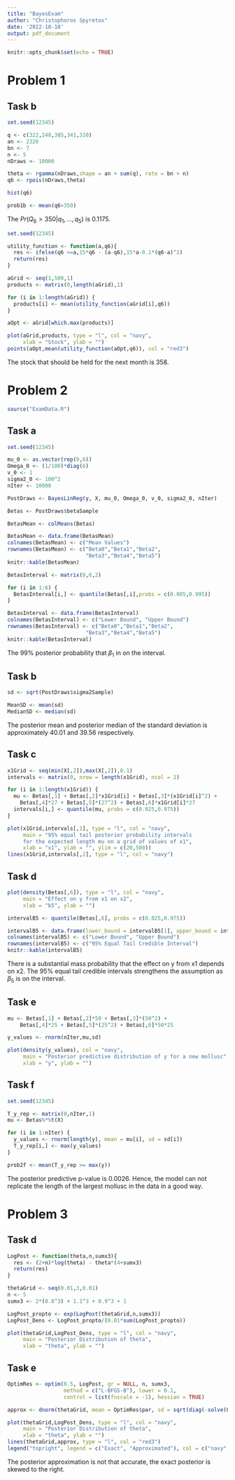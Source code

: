 ```yaml
---
title: "BayesExam"
author: "Christophoros Spyretos"
date: '2022-10-18'
output: pdf_document
---
```


```r
knitr::opts_chunk$set(echo = TRUE)
```

# Problem 1

## Task b

```r
set.seed(12345)

q <- c(322,248,385,341,310)
an <- 2326
bn <- 7
n <- 5
nDraws <- 10000

theta <- rgamma(nDraws,shape = an + sum(q), rate = bn + n)
q6 <- rpois(nDraws,theta)

hist(q6)

prob1b <- mean(q6>350)
```

The $Pr(Q_6 > 350|q_1, ..., q_5)$ is 0.1175.

```r
set.seed(12345)

utility_function <- function(a,q6){
  res <- ifelse(q6 <=a,15*q6 - (a-q6),15*a-0.1*(q6-a)^2)
  return(res)
}

aGrid <- seq(1,500,1)
products <- matrix(0,length(aGrid),1)

for (i in 1:length(aGrid)) {
  products[i] <- mean(utility_function(aGrid[i],q6))
}

aOpt <- aGrid[which.max(products)]

plot(aGrid,products, type = "l", col = "navy",
     xlab = "Stock", ylab = "")
points(aOpt,mean(utility_function(aOpt,q6)), col = "red3")
```

The stock that should be held for the next month is 358.

# Problem 2

```r
source("ExamData.R")
```

## Task a

```r
set.seed(12345)

mu_0 <- as.vector(rep(0,6))
Omega_0 <- (1/100)*diag(6)
v_0 <- 1
sigma2_0 <- 100^2
nIter <- 10000

PostDraws <- BayesLinReg(y, X, mu_0, Omega_0, v_0, sigma2_0, nIter)
```

```r
Betas <- PostDraws$betaSample

BetasMean <- colMeans(Betas)

BetasMean <- data.frame(BetasMean)
colnames(BetasMean) <- c("Mean Values")
rownames(BetasMean) <- c("Beta0","Beta1","Beta2",
                         "Beta3","Beta4","Beta5")
knitr::kable(BetasMean)
```

```r
BetasInterval <- matrix(0,6,2)

for (i in 1:6) {
  BetasInterval[i,] <- quantile(Betas[,i],probs = c(0.005,0.995))
}

BetasInterval <- data.frame(BetasInterval)
colnames(BetasInterval) <- c("Lower Bound", "Upper Bound")
rownames(BetasInterval) <- c("Beta0","Beta1","Beta2",
                         "Beta3","Beta4","Beta5")
knitr::kable(BetasInterval)
```

The 99% posterior probability that $\beta_1$ in on the interval.

## Task b

```r
sd <- sqrt(PostDraws$sigma2Sample)

MeanSD <- mean(sd)
MedianSD <- median(sd)
```

The posterior mean and posterior median of the standard deviation is approximately 40.01 and 39.56 respectively.

## Task c

```r
x1Grid <- seq(min(X[,2]),max(X[,2]),0.1)
intervals <- matrix(0, nrow = length(x1Grid), ncol = 2)

for (i in 1:length(x1Grid)) {
  mu <- Betas[,1] + Betas[,2]*x1Grid[i] + Betas[,3]*(x1Grid[i]^2) + 
    Betas[,4]*27 + Betas[,5]*(27^2) + Betas[,6]*x1Grid[i]*27 
  intervals[i,] <- quantile(mu, probs = c(0.025,0.975))
}

plot(x1Grid,intervals[,1], type = "l", col = "navy",
     main = "95% equal tail posterior probability intervals
     for the expected length mu on a grid of values of x1",
     xlab = "x1", ylab = "", ylim = c(20,500))
lines(x1Grid,intervals[,2], type = "l", col = "navy")
```

## Task d 

```r
plot(density(Betas[,6]), type = "l", col = "navy",
     main = "Effect on y from x1 on x2",
     xlab = "b5", ylab = "")

intervalB5 <- quantile(Betas[,6], probs = c(0.025,0.975))

intervalB5 <- data.frame(lower_bound = intervalB5[1], upper_bound = intervalB5[2])
colnames(intervalB5) <- c("Lower Bound", "Upper Bound")
rownames(intervalB5) <- c("95% Equal Tail Credible Interval")
knitr::kable(intervalB5)
```

There is a substantial mass probability that the effect on y from x1 depends on x2. The 95% equal tail credible intervals strengthens the assumption as $\beta_5$ is on the interval.

## Task e

```r
mu <- Betas[,1] + Betas[,2]*50 + Betas[,3]*(50^2) + 
    Betas[,4]*25 + Betas[,5]*(25^2) + Betas[,6]*50*25

y_values <- rnorm(nIter,mu,sd)

plot(density(y_values), col = "navy",
     main = "Posterior predictive distribution of y for a new mollusc",
     xlab = "y", ylab = "")
```

## Task f

```r
set.seed(12345)

T_y_rep <- matrix(0,nIter,1)
mu <- Betas%*%t(X)

for (i in 1:nIter) {
  y_values <- rnorm(length(y), mean = mu[i], sd = sd[i])
  T_y_rep[i,] <- max(y_values)
}

prob2f <- mean(T_y_rep >= max(y))
```

The posterior predictive p-value is 0.0026. Hence, the model can not replicate the length of the largest mollusc in the data in a good way.

# Problem 3

## Task d

```r
LogPost <- function(theta,n,sumx3){
  res <- (2+n)*log(theta) - theta*(4+sumx3)
  return(res)
}

thetaGrid <- seq(0.01,3,0.01)
n <- 5
sumx3 <- 2*(0.8^3) + 1.1^3 + 0.9^3 + 1

LogPost_propto <- exp(LogPost(thetaGrid,n,sumx3))
LogPost_Dens <- LogPost_propto/(0.01*sum(LogPost_propto))

plot(thetaGrid,LogPost_Dens, type = "l", col = "navy",
     main = "Posterior Distribution of theta",
     xlab = "theta", ylab = "")
```

## Task e

```r
OptimRes <- optim(0.5, LogPost, gr = NULL, n, sumx3,
                  method = c("L-BFGS-B"), lower = 0.1,
                  control = list(fnscale = -1), hessian = TRUE)

approx <- dnorm(thetaGrid, mean = OptimRes$par, sd = sqrt(diag(-solve(OptimRes$hessian))))

plot(thetaGrid,LogPost_Dens, type = "l", col = "navy",
     main = "Posterior Distribution of theta",
     xlab = "theta", ylab = "")
lines(thetaGrid,approx, type = "l", col = "red3")
legend("topright", legend = c("Exact", "Approximated"), col = c("navy", "red3"), lty = 1:2)
```

The posterior approximation is not that accurate, the exact posterior is skewed to the right.